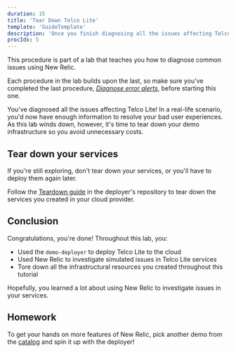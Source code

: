 ```yaml
---
duration: 15
title: 'Tear Down Telco Lite'
template: 'GuideTemplate'
description: 'Once you finish diagnosing all the issues affecting Telco Lite, tear down your services.'
procIdx: 5
---
```


<Callout variant="course" title="lab">

This procedure is part of a lab that teaches you how to diagnose common issues using New Relic.

Each procedure in the lab builds upon the last, so make sure you've completed the last procedure, [_Diagnose error alerts_](/automate-workflows/diagnose-problems/error-alerts), before starting this one.

</Callout>

You've diagnosed all the issues affecting Telco Lite! In a real-life scenario, you'd now have enough information to resolve your bad user experiences. As this lab winds down, however, it's time to tear down your demo infrastructure so you avoid unnecessary costs.

## Tear down your services

<Callout variant='important'>

If you're still exploring, don't tear down your services, or you'll have to deploy them again later.

</Callout>

Follow the [Teardown guide](https://github.com/newrelic/demo-catalog/blob/main/GETTING_STARTED.md#tear-down-your-resources) in the deployer's repository to tear down the services you created in your cloud provider.

## Conclusion

Congratulations, you're done! Throughout this lab, you:

- Used the `demo-deployer` to deploy Telco Lite to the cloud
- Used New Relic to investigate simulated issues in Telco Lite services
- Tore down all the infrastructural resources you created throughout this tutorial

Hopefully, you learned a lot about using New Relic to investigate issues in your services.

## Homework

To get your hands on more features of New Relic, pick another demo from the [catalog](https://github.com/newrelic/demo-catalog) and spin it up with the deployer!
